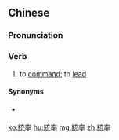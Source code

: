 {{also|统率}}
==Chinese==
{{zh-forms|s=统率}}

===Pronunciation===
{{zh-pron
|m=tǒngshuài
|c=tung2 seot1
|cat=v
}}

===Verb===
{{zh-verb}}

# to [[command]]; to [[lead]]

====Synonyms====
* {{qualifier|not to be confused with}} {{zh-l|統帥}}

[[ko:統率]]
[[hu:統率]]
[[mg:統率]]
[[zh:統率]]